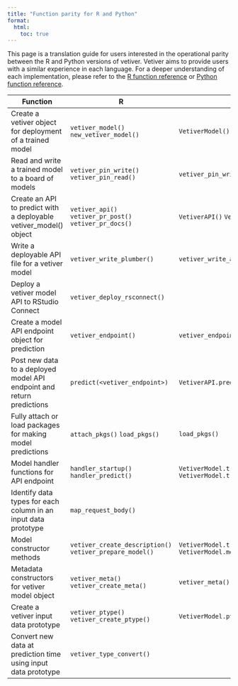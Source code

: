 ```yaml
---
title: "Function parity for R and Python"
format:
  html:
    toc: true
---
```


This page is a translation guide for users interested in the operational parity between the R and Python versions of vetiver.
Vetiver aims to provide users with a similar experience in each language.
For a deeper understanding of each implementation, please refer to the [R function reference](https://vetiver.tidymodels.org/reference/) or [Python function reference](https://tidymodels.github.io/vetiver-python).

| Function                                                              | R                                                        | Python                                                                                  |
|----------------------------------|-----------------------|-------------------|
| Create a vetiver object for deployment of a trained model             | `vetiver_model()` `new_vetiver_model()`                  | `VetiverModel()`                                                                        |
| Read and write a trained model to a board of models                   | `vetiver_pin_write()` `vetiver_pin_read()`               | `vetiver_pin_write()` `vetiver_pin_read()`                                              |
| Create an API to predict with a deployable vetiver_model() object     | `vetiver_api()` `vetiver_pr_post()` `vetiver_pr_docs()`  | `VetiverAPI()` `VetiverAPI.vetiver_post()`                                              |
| Write a deployable API file for a vetiver model                       | `vetiver_write_plumber()`                                | `vetiver_write_app()`                                                                   |
| Deploy a vetiver model API to RStudio Connect                         | `vetiver_deploy_rsconnect()`                             |                                                                                         |
| Create a model API endpoint object for prediction                     | `vetiver_endpoint()`                                     | `vetiver_endpoint()`                                                                    |
| Post new data to a deployed model API endpoint and return predictions | `predict(<vetiver_endpoint>)`                            | `VetiverAPI.predict()`                                                                  |
| Fully attach or load packages for making model predictions            | `attach_pkgs()` `load_pkgs()`                            | `load_pkgs()`                                                                           |
| Model handler functions for API endpoint                              | `handler_startup()` `handler_predict()`                  | `VetiverModel.translator.handler_startup()` `VetiverModel.translator.handler_predict()` |
| Identify data types for each column in an input data prototype        | `map_request_body()`                                     |                                                                                         |
| Model constructor methods                                             | `vetiver_create_description()` `vetiver_prepare_model()` | `VetiverModel.translator.create_description()` `VetiverModel.model()`                   |
| Metadata constructors for vetiver model object                        | `vetiver_meta()` `vetiver_create_meta()`                 | `vetiver_meta() vetiver_create_meta()`                                                  |
| Create a vetiver input data prototype                                 | `vetiver_ptype()` `vetiver_create_ptype()`               | `VetiverModel.ptype()` `_vetiver_create_ptype()`                                         |
| Convert new data at prediction time using input data prototype        | `vetiver_type_convert()`                                 |                                                                                         |
